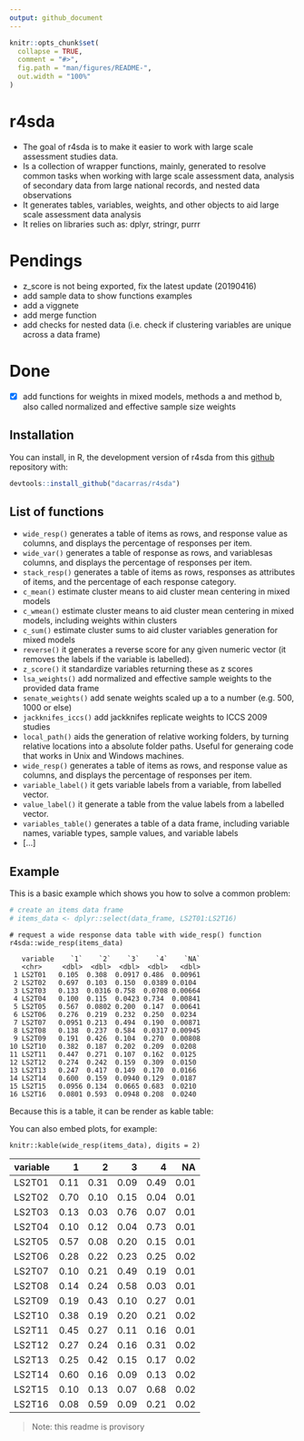 ```yaml
---
output: github_document
---
```


<!-- README.md is generated from README.Rmd. Please edit that file -->

```r
knitr::opts_chunk$set(
  collapse = TRUE,
  comment = "#>",
  fig.path = "man/figures/README-",
  out.width = "100%"
)
```
# r4sda

- The goal of r4sda is to make it easier to work with large scale assessment studies data.
- Is a collection of wrapper functions, mainly, generated to resolve common tasks when working with large scale assessment data, analysis of secondary data from large national records, and nested data observations
- It generates tables, variables, weights, and other objects to aid large scale assessment data analysis
- It relies on libraries such as: dplyr, stringr, purrr


# Pendings

- z_score is not being exported, fix the latest update (20190416)
- add sample data to show functions examples
- add a viggnete
- add merge function
- add checks for nested data (i.e. check if clustering variables are unique across a data frame)

# Done
- [x] add functions for weights in mixed models, methods a and method b, also called normalized and effective sample size weights

## Installation

You can install, in R, the development version of r4sda from this [github](https://github.com/dacarras/r4sda) repository with:

``` r
devtools::install_github("dacarras/r4sda")
```

## List of functions

- `wide_resp()` generates a table of items as rows, and response value as columns, and displays the percentage of responses per item.
- `wide_var()` generates a table of response as rows, and variablesas columns, and displays the percentage of responses per item.
- `stack_resp()` generates a table of items as rows, responses as attributes of items, and the percentage of each response category.
- `c_mean()` estimate cluster means to aid cluster mean centering in mixed models
- `c_wmean()` estimate cluster means to aid cluster mean centering in
    mixed models, including weights within clusters
- `c_sum()` estimate cluster sums to aid cluster variables generation for mixed models
- `reverse()` it generates a reverse score for any given numeric vector (it removes the labels if the variable is labelled).
- `z_score()` it standardize variables returning these as z scores
- `lsa_weights()` add normalized and effective sample weights to the provided data frame
- `senate_weights()` add senate weights scaled up a to a number (e.g. 500, 1000 or else)
- `jackknifes_iccs()` add jackknifes replicate weights to ICCS 2009 studies
- `local_path()` aids the generation of relative working folders, by turning relative locations into a absolute folder paths. Useful for generaing code that works in Unix and Windows machines.
- `wide_resp()` generates a table of items as rows, and response value as columns, and displays the percentage of responses per item.
- `variable_label()` it gets variable labels from a variable, from labelled vector.
- `value_label()` it generate a table from the value labels from a labelled vector.
- `variables_table()` generates a table of a data frame, including variable names, variable types, sample values, and variable labels
- [...]


## Example

This is a basic example which shows you how to solve a common problem:

```r
# create an items data frame
# items_data <- dplyr::select(data_frame, LS2T01:LS2T16)

```



```text
# request a wide response data table with wide_resp() function
r4sda::wide_resp(items_data)

   variable    `1`    `2`    `3`    `4`    `NA`
   <chr>     <dbl>  <dbl>  <dbl>  <dbl>   <dbl>
 1 LS2T01   0.105  0.308  0.0917 0.486  0.00961
 2 LS2T02   0.697  0.103  0.150  0.0389 0.0104 
 3 LS2T03   0.133  0.0316 0.758  0.0708 0.00664
 4 LS2T04   0.100  0.115  0.0423 0.734  0.00841
 5 LS2T05   0.567  0.0802 0.200  0.147  0.00641
 6 LS2T06   0.276  0.219  0.232  0.250  0.0234 
 7 LS2T07   0.0951 0.213  0.494  0.190  0.00871
 8 LS2T08   0.138  0.237  0.584  0.0317 0.00945
 9 LS2T09   0.191  0.426  0.104  0.270  0.00808
10 LS2T10   0.382  0.187  0.202  0.209  0.0208 
11 LS2T11   0.447  0.271  0.107  0.162  0.0125 
12 LS2T12   0.274  0.242  0.159  0.309  0.0150 
13 LS2T13   0.247  0.417  0.149  0.170  0.0166 
14 LS2T14   0.600  0.159  0.0940 0.129  0.0187 
15 LS2T15   0.0956 0.134  0.0665 0.683  0.0210 
16 LS2T16   0.0801 0.593  0.0948 0.208  0.0240 
```

Because this is a table, it can be render as kable table: 

You can also embed plots, for example:

```text
knitr::kable(wide_resp(items_data), digits = 2)

```

|variable |    1|    2|    3|    4|   NA|
|:--------|----:|----:|----:|----:|----:|
|LS2T01   | 0.11| 0.31| 0.09| 0.49| 0.01|
|LS2T02   | 0.70| 0.10| 0.15| 0.04| 0.01|
|LS2T03   | 0.13| 0.03| 0.76| 0.07| 0.01|
|LS2T04   | 0.10| 0.12| 0.04| 0.73| 0.01|
|LS2T05   | 0.57| 0.08| 0.20| 0.15| 0.01|
|LS2T06   | 0.28| 0.22| 0.23| 0.25| 0.02|
|LS2T07   | 0.10| 0.21| 0.49| 0.19| 0.01|
|LS2T08   | 0.14| 0.24| 0.58| 0.03| 0.01|
|LS2T09   | 0.19| 0.43| 0.10| 0.27| 0.01|
|LS2T10   | 0.38| 0.19| 0.20| 0.21| 0.02|
|LS2T11   | 0.45| 0.27| 0.11| 0.16| 0.01|
|LS2T12   | 0.27| 0.24| 0.16| 0.31| 0.02|
|LS2T13   | 0.25| 0.42| 0.15| 0.17| 0.02|
|LS2T14   | 0.60| 0.16| 0.09| 0.13| 0.02|
|LS2T15   | 0.10| 0.13| 0.07| 0.68| 0.02|
|LS2T16   | 0.08| 0.59| 0.09| 0.21| 0.02|

>Note: this readme is provisory
